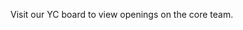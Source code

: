 <Card
    title="View Open Roles on the Anarchy Labs Job Board"
    icon="hacker-news"
    color="#ff4000"
    href="https://www.ycombinator.com/companies/anarchy/jobs"
    >
    Visit our YC board to view openings on the core team.
</Card> 
